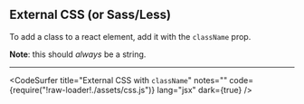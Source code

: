 
## External CSS (or Sass/Less)

To add a class to a react element, add it with the `className` prop.

**Note**: this should _always_ be a string.

---

<CodeSurfer
  title="External CSS with `className`"
  notes=""
  code={require("!raw-loader!./assets/css.js")}
  lang="jsx"
  dark={true}
/>
